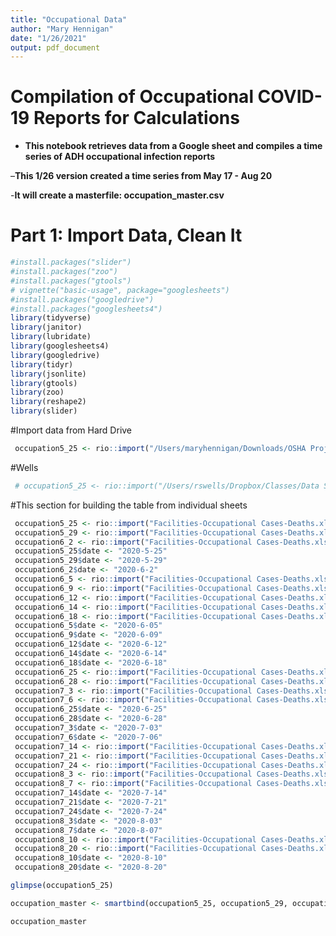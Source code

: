 ```yaml
---
title: "Occupational Data"
author: "Mary Hennigan" 
date: "1/26/2021"
output: pdf_document
---
```


# Compilation of Occupational COVID-19 Reports for Calculations

- **This notebook retrieves data from a Google sheet and compiles a time series of ADH occupational infection reports**

--**This 1/26 version created a time series from May 17 - Aug 20**

-**It will create a masterfile: occupation_master.csv**

# Part 1: Import Data, Clean It

```r
#install.packages("slider")
#install.packages("zoo")
#install.packages("gtools")
# vignette("basic-usage", package="googlesheets")
#install.packages("googledrive")
#install.packages("googlesheets4")
library(tidyverse)
library(janitor)
library(lubridate)
library(googlesheets4)
library(googledrive)
library(tidyr)
library(jsonlite)
library(gtools)
library(zoo)
library(reshape2)
library(slider)
```

#Import data from Hard Drive 
```r
 occupation5_25 <- rio::import("/Users/maryhennigan/Downloads/OSHA Project 2021/OccupationMaster.xlsx", which = "525 Occupational")
```

#Wells 
```r
 # occupation5_25 <- rio::import("/Users/rswells/Dropbox/Classes/Data Spring 2021/Facilities-Occupational Cases-Deaths.xlsx", which = "525 Occupational")


```


#This section for building the table from individual sheets
```r
 occupation5_25 <- rio::import("Facilities-Occupational Cases-Deaths.xlsx", which = "525 Occupational")
 occupation5_29 <- rio::import("Facilities-Occupational Cases-Deaths.xlsx", which = "529 Occupational")
 occupation6_2 <- rio::import("Facilities-Occupational Cases-Deaths.xlsx", which = "62 Occupational")
 occupation5_25$date <- "2020-5-25"
 occupation5_29$date <- "2020-5-29"
 occupation6_2$date <- "2020-6-2"
 occupation6_5 <- rio::import("Facilities-Occupational Cases-Deaths.xlsx", which = "65 Occupational")
 occupation6_9 <- rio::import("Facilities-Occupational Cases-Deaths.xlsx", which = "69 Occupational")
 occupation6_12 <- rio::import("Facilities-Occupational Cases-Deaths.xlsx", which = "612 Occupational")
 occupation6_14 <- rio::import("Facilities-Occupational Cases-Deaths.xlsx", which = "614 Occupational")
 occupation6_18 <- rio::import("Facilities-Occupational Cases-Deaths.xlsx", which = "618 Occupational")
 occupation6_5$date <- "2020-6-05"
 occupation6_9$date <- "2020-6-09"
 occupation6_12$date <- "2020-6-12"
 occupation6_14$date <- "2020-6-14"
 occupation6_18$date <- "2020-6-18"
 occupation6_25 <- rio::import("Facilities-Occupational Cases-Deaths.xlsx", which = "625 Occupational")
 occupation6_28 <- rio::import("Facilities-Occupational Cases-Deaths.xlsx", which = "628 Occupational")
 occupation7_3 <- rio::import("Facilities-Occupational Cases-Deaths.xlsx", which = "73 Occupational")
 occupation7_6 <- rio::import("Facilities-Occupational Cases-Deaths.xlsx", which = "76 Occupational")
 occupation6_25$date <- "2020-6-25"
 occupation6_28$date <- "2020-6-28"
 occupation7_3$date <- "2020-7-03"
 occupation7_6$date <- "2020-7-06"
 occupation7_14 <- rio::import("Facilities-Occupational Cases-Deaths.xlsx", which = "714 Occupational")
 occupation7_21 <- rio::import("Facilities-Occupational Cases-Deaths.xlsx", which = "721 Occupational")
 occupation7_24 <- rio::import("Facilities-Occupational Cases-Deaths.xlsx", which = "724 Occupational")
 occupation8_3 <- rio::import("Facilities-Occupational Cases-Deaths.xlsx", which = "83 Occupational")
 occupation8_7 <- rio::import("Facilities-Occupational Cases-Deaths.xlsx", which = "87 Occupational")
 occupation7_14$date <- "2020-7-14"
 occupation7_21$date <- "2020-7-21"
 occupation7_24$date <- "2020-7-24"
 occupation8_3$date <- "2020-8-03"
 occupation8_7$date <- "2020-8-07"
 occupation8_10 <- rio::import("Facilities-Occupational Cases-Deaths.xlsx", which = "810 Occupational")
 occupation8_20 <- rio::import("Facilities-Occupational Cases-Deaths.xlsx", which = "820 Occupational")
 occupation8_10$date <- "2020-8-10"
 occupation8_20$date <- "2020-8-20"
```


```r
glimpse(occupation5_25)
```

```r
occupation_master <- smartbind(occupation5_25, occupation5_29, occupation6_2, occupation6_5, occupation6_12, occupation6_14, occupation6_18, occupation6_25, occupation6_28, occupation6_9, occupation7_14, occupation7_21, occupation7_24, occupation7_3, occupation7_6, occupation8_10, occupation8_20, occupation8_3, occupation8_7)

occupation_master
```


